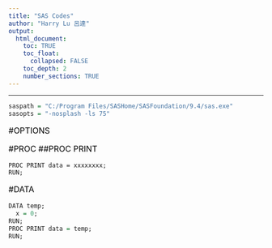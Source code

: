 ```yaml
---
title: "SAS Codes"
author: "Harry Lu 呂達"
output:
  html_document:
    toc: TRUE
    toc_float: 
      collapsed: FALSE
    toc_depth: 2
    number_sections: TRUE
---
```

<style>
h1 {font-size: 28px; color: black; font-weight: bold; text-align: left; background-color: Orange;}
h1.title {color: black; text-align: center; background-color: White;}
h2 {font-size: 20px; color: black; font-weight: bold; font-style: italic; background-color: Yellow;}
h4.author {color: black; text-align: center;}
p {font-size: 16px; color: black;}
ol {font-size: 16px; color: black;}
ul {font-size: 16px; color: black;}
</style>

---

```r
saspath = "C:/Program Files/SASHome/SASFoundation/9.4/sas.exe"
sasopts = "-nosplash -ls 75"
```

#OPTIONS

#PROC
##PROC PRINT
```{}
PROC PRINT data = xxxxxxxx;
RUN;
```


#DATA
```r
DATA temp;
  x = 0;
RUN;
PROC PRINT data = temp;
RUN;
```


#